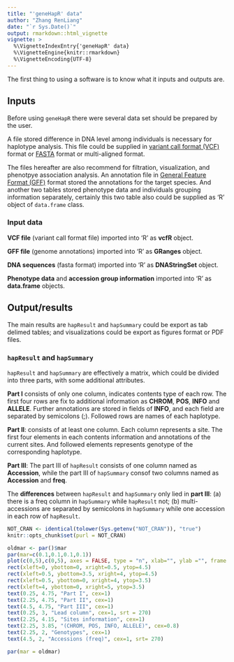 ```yaml
---
title: "'geneHapR' data"
author: "Zhang RenLiang"
date: "`r Sys.Date()`"
output: rmarkdown::html_vignette
vignette: >
  %\VignetteIndexEntry{'geneHapR' data}
  %\VignetteEngine{knitr::rmarkdown}
  %\VignetteEncoding{UTF-8}
---
```


The first thing to using a software is to know what it inputs and outputs are.

## Inputs

Before using `geneHapR` there were several data set should be prepared by the user.

A file stored difference in DNA level among individuals is necessary for haplotype analysis. 
This file could be supplied in [variant call format (VCF)](https://learn.gencore.bio.nyu.edu/ngs-file-formats/vcf-format/ "VCF format at hts-specs") format or [FASTA](https://learn.gencore.bio.nyu.edu/ngs-file-formats/fastaa-format/) format or multi-aligned format.

The files hereafter are also recommend for filtration, visualization, and phenotpye association analysis. 
An annotation file in [General Feature Format (GFF)](https://learn.gencore.bio.nyu.edu/ngs-file-formats/gff3-format/) format stored the annotations for the target species. 
And another two tables stored phenotype data and individuals grouping information separately, 
certainly this two table also could be supplied as 'R' object of `data.frame` class.


### Input data
**VCF file** (variant call format file) imported into 'R' as **vcfR** object.

**GFF file** (genome annotations) imported into 'R' as **GRanges** object.

**DNA sequences** (fasta format) imported into 'R' as **DNAStringSet** object.

**Phenotype data** and **accession group information** imported into 'R' as **data.frame** objects.

## Output/results


The main results are `hapResult` and `hapSummary` could be export as tab delimed tables; and visualizations could be export as figures format or PDF files.

### `hapResult` and `hapSummary`

`hapResult` and `hapSummary` are effectively a matrix, which could be divided into three parts, with some additional attributes.

**Part I** consists of only one column, indicates contents type of each row. 
The first four rows are fix to additional information as **CHROM**, **POS**, **INFO** and **ALLELE**. 
Further annotations are stored in fields of **INFO**, and each field are separated by semicolons (;). 
Followed rows are names of each haplotype.

**Part II**: consists of at least one column.
Each column represents a site. The first four elements in each contents information and annotations of the current sites.
And followed elements represents genotype of the corresponding haplotype.

**Part III**: The part III of `hapResult` consists of one column named as **Accession**,
while the part III of `hapSummary` consof two columns named as **Accession** and **freq**.

The **differences** between `hapResult` and `hapSummary` only lied in **part III**:
(a) there is a freq column in `hapSummary` while `hapResult` not; 
(b) multi-accessions are separated by semicolons in `hapSummary` while one accession in each row of `hapResult`.

```r
NOT_CRAN <- identical(tolower(Sys.getenv("NOT_CRAN")), "true")
knitr::opts_chunk$set(purl = NOT_CRAN)
```


```r
oldmar <- par()$mar
par(mar=c(0.1,0.1,0.1,0.1))
plot(c(0,5),c(0,5), axes = FALSE, type = "n", xlab="", ylab ="", frame.plot = F)
rect(xleft=0, ybottom=0, xright=0.5, ytop=4.5)
rect(xleft=0.5, ybottom=3.5, xright=4, ytop=4.5)
rect(xleft=0.5, ybottom=0, xright=4, ytop=3.5)
rect(xleft=4, ybottom=0, xright=5, ytop=3.5)
text(0.25, 4.75, "Part I", cex=1)
text(2.25, 4.75, "Part II", cex=1)
text(4.5, 4.75, "Part III", cex=1)
text(0.25, 3, "Lead column", cex=1, srt = 270)
text(2.25, 4.15, "Sites information", cex=1)
text(2.25, 3.85, "(CHROM, POS, INFO, ALLELE)", cex=0.8)
text(2.25, 2, "Genotypes", cex=1)
text(4.5, 2, "Accessions (freq)", cex=1, srt= 270)

par(mar = oldmar)
```

